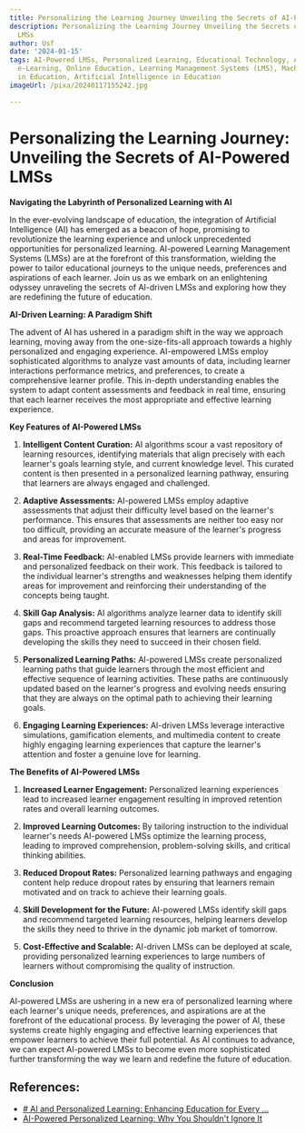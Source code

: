 ```yaml
---
title: Personalizing the Learning Journey Unveiling the Secrets of AI-Powered LMSs
description: Personalizing the Learning Journey Unveiling the Secrets of AI-Powered
  LMSs
author: Usf
date: '2024-01-15'
tags: AI-Powered LMSs, Personalized Learning, Educational Technology, Adaptive Learning,
  e-Learning, Online Education, Learning Management Systems (LMS), Machine Learning
  in Education, Artificial Intelligence in Education
imageUrl: /pixa/20240117155242.jpg

---
```

# Personalizing the Learning Journey: Unveiling the  Secrets of AI-Powered LMSs

**Navigating the Labyrinth of  Personalized Learning with AI**

In  the ever-evolving landscape of education, the integration  of Artificial Intelligence (AI) has emerged as a beacon of hope, promising to revolutionize the learning experience and unlock unprecedented opportunities for personalized learning. AI-powered  Learning Management Systems (LMSs) are  at the forefront of this transformation, wielding the  power to tailor educational journeys  to the unique needs,  preferences  and  aspirations of each learner. Join us as we embark on an enlightening odyssey unraveling the secrets of AI-driven LMSs and exploring how they are redefining the future of education.

**AI-Driven Learning: A Paradigm Shift**

The advent of AI has ushered in a paradigm shift  in the way we approach  learning, moving away from the one-size-fits-all approach towards  a  highly personalized and engaging experience. AI-empowered LMSs employ sophisticated algorithms to analyze vast amounts of data, including learner interactions performance metrics, and preferences, to create a comprehensive learner profile. This in-depth understanding  enables the system to adapt content assessments and feedback in real time, ensuring that  each learner receives the most appropriate and effective learning experience.

**Key  Features of  AI-Powered LMSs**

1. **Intelligent Content Curation:** AI  algorithms scour a vast repository of learning resources, identifying materials that align precisely  with each learner's goals learning style, and current knowledge level. This curated content is then presented in a personalized  learning  pathway, ensuring that learners are  always engaged and challenged.

2. **Adaptive Assessments:** AI-powered LMSs employ adaptive assessments that adjust their difficulty level based on the learner's performance.  This ensures that assessments are neither too easy nor too difficult, providing an  accurate measure of the learner's progress and areas for improvement.

3.  **Real-Time Feedback:** AI-enabled LMSs provide learners with immediate and personalized feedback on their work. This  feedback is tailored to the individual  learner's strengths and weaknesses helping them  identify areas for improvement and reinforcing their understanding of the  concepts  being taught.

4. **Skill Gap Analysis:** AI algorithms  analyze learner data to identify skill gaps and recommend targeted learning  resources to address those  gaps.  This proactive approach ensures that learners are continually developing the skills they  need to succeed in their  chosen field.

5. **Personalized Learning Paths:** AI-powered LMSs create  personalized  learning paths that guide learners through the most efficient and  effective sequence of learning activities. These paths are continuously updated based on the learner's progress and evolving needs ensuring that they are always  on the optimal path to  achieving their  learning goals.

6. **Engaging Learning Experiences:** AI-driven LMSs leverage interactive simulations, gamification elements, and multimedia content to create highly engaging learning experiences that capture the learner's attention and  foster a  genuine love for learning.

**The Benefits of AI-Powered  LMSs**

1. **Increased Learner Engagement:** Personalized learning experiences lead to increased learner engagement resulting in improved retention rates and  overall learning outcomes.

2. **Improved  Learning Outcomes:** By tailoring  instruction to the individual learner's needs AI-powered  LMSs optimize the learning process, leading to improved comprehension, problem-solving skills, and  critical thinking abilities.

3. **Reduced Dropout Rates:** Personalized learning pathways and engaging content help reduce dropout rates by ensuring that learners  remain motivated and on track to achieve their learning goals.

4. **Skill Development for the Future:** AI-powered LMSs identify skill gaps and recommend targeted learning resources, helping learners develop the skills they need to thrive in the dynamic job market of tomorrow.

5. **Cost-Effective  and Scalable:** AI-driven LMSs can be deployed at scale, providing personalized learning experiences to large numbers of learners without compromising the quality of instruction.

**Conclusion**

AI-powered LMSs are ushering in a  new era of personalized learning where each learner's unique needs, preferences, and  aspirations are  at the forefront of the educational process. By leveraging the power of AI, these systems create  highly engaging and effective learning experiences that  empower  learners to achieve their full  potential. As AI continues to advance,  we can expect AI-powered LMSs to become even more sophisticated further  transforming the way we  learn and redefine the future of education.

## References:
- [# AI and Personalized Learning: Enhancing Education for Every ...](https://www.linkedin.com/pulse/ai-personalized-learning-enhancing-education-every-student)
- [AI-Powered Personalized Learning: Why You Shouldn't Ignore It](https://elearningindustry.com/ai-powered-personalized-learning-why-training-managers-shouldnt-ignore-it)
